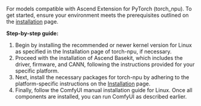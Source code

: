 For models compatible with Ascend Extension for PyTorch (torch_npu). To get started, ensure your environment meets the prerequisites outlined on the [installation](https://ascend.github.io/docs/sources/ascend/quick_install.html) page.

**Step-by-step guide:**

1. Begin by installing the recommended or newer kernel version for Linux as specified in the Installation page of torch-npu, if necessary.
2. Proceed with the installation of Ascend Basekit, which includes the driver, firmware, and CANN, following the instructions provided for your specific platform.
3. Next, install the necessary packages for torch-npu by adhering to the platform-specific instructions on the [Installation](https://ascend.github.io/docs/sources/pytorch/install.html#pytorch) page.
4. Finally, follow the ComfyUI manual installation guide for Linux. Once all components are installed, you can run ComfyUI as described earlier.
